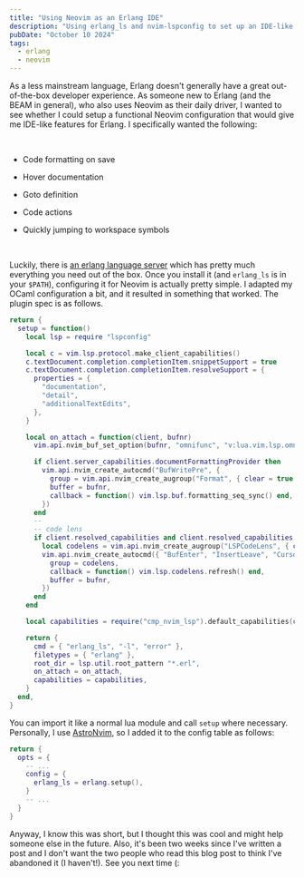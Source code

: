 ```yaml
---
title: "Using Neovim as an Erlang IDE"
description: "Using erlang_ls and nvim-lspconfig to set up an IDE-like experience for developing Erlang"
pubDate: "October 10 2024"
tags:
  - erlang
  - neovim
---
```


As a less mainstream language, Erlang doesn't generally have a great out-of-the-box developer experience. As someone new to Erlang (and the BEAM in general), who also uses Neovim as their daily driver, I wanted to see whether I could setup a functional Neovim configuration that would give me IDE-like features for Erlang. I specifically wanted the following:

<br />

- Code formatting on save
- Hover documentation
- Goto definition
- Code actions
- Quickly jumping to workspace symbols

  <br />

Luckily, there is [an erlang language server](https://github.com/erlang-ls/erlang_ls) which has pretty much everything you need out of the box. Once you install it (and `erlang_ls` is in your `$PATH`), configuring it for Neovim is actually pretty simple. I adapted my OCaml configuration a bit, and it resulted in something that worked. The plugin spec is as follows.

```lua title="erlang.lua"
return {
  setup = function()
    local lsp = require "lspconfig"

    local c = vim.lsp.protocol.make_client_capabilities()
    c.textDocument.completion.completionItem.snippetSupport = true
    c.textDocument.completion.completionItem.resolveSupport = {
      properties = {
        "documentation",
        "detail",
        "additionalTextEdits",
      },
    }

    local on_attach = function(client, bufnr)
      vim.api.nvim_buf_set_option(bufnr, "omnifunc", "v:lua.vim.lsp.omnifunc")

      if client.server_capabilities.documentFormattingProvider then
        vim.api.nvim_create_autocmd("BufWritePre", {
          group = vim.api.nvim_create_augroup("Format", { clear = true }),
          buffer = bufnr,
          callback = function() vim.lsp.buf.formatting_seq_sync() end,
        })
      end
      --
      -- code lens
      if client.resolved_capabilities and client.resolved_capabilities.code_lens then
        local codelens = vim.api.nvim_create_augroup("LSPCodeLens", { clear = true })
        vim.api.nvim_create_autocmd({ "BufEnter", "InsertLeave", "CursorHold" }, {
          group = codelens,
          callback = function() vim.lsp.codelens.refresh() end,
          buffer = bufnr,
        })
      end
    end

    local capabilities = require("cmp_nvim_lsp").default_capabilities(c)

    return {
      cmd = { "erlang_ls", "-l", "error" },
      filetypes = { "erlang" },
      root_dir = lsp.util.root_pattern "*.erl",
      on_attach = on_attach,
      capabilities = capabilities,
    }
  end,
}
```

You can import it like a normal lua module and call `setup` where necessary. Personally, I use [AstroNvim](https://astronvim.com/), so I added it to the config table as follows:

```lua title="astrolsp.lua"
return {
  opts = {
    -- ...
    config = {
      erlang_ls = erlang.setup(),
    }
    -- ...
  }
}
```

Anyway, I know this was short, but I thought this was cool and might help someone else in the future. Also, it's been two weeks since I've written a post and I don't want the two people who read this blog post to think I've abandoned it (I haven't!). See you next time (:

<br />
